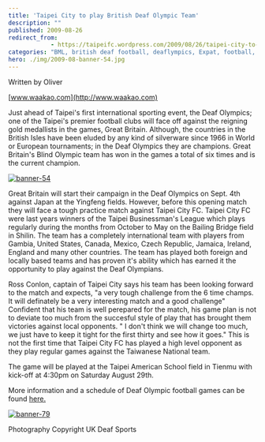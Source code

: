 ```yaml
---
title: 'Taipei City to play British Deaf Olympic Team'
description: ""
published: 2009-08-26
redirect_from: 
            - https://taipeifc.wordpress.com/2009/08/26/taipei-city-to-play-british-deaf-olympic-team/
categories: "BML, british deaf football, deaflympics, Expat, football, Friendly Game, great britain, International, soccer, Taipei, Taipei City FC, Taiwan, vs. UK Deaflympic Team"
hero: ./img/2009-08-banner-54.jpg
---
```

Written by Oliver

[www.waakao.com](http://www.waakao.com)

Just ahead of Taipei's first international sporting event, the Deaf Olympics; one of the Taipei's premier football clubs will face off against the reigning gold medallists in the games, Great Britain. Although, the countries in the British Isles have been eluded by any kind of silverware since 1966 in World or European tournaments; in the Deaf Olympics they are champions. Great Britain's Blind Olympic team has won in the games a total of six times and is the current champion.

[![](http://taipeifc.files.wordpress.com/2009/08/banner-54.jpg "banner-54")](./img/2009-08-banner-54.jpg)

Great Britain will start their campaign in the Deaf Olympics on Sept. 4th against Japan at the Yingfeng fields. However, before this opening match they will face a tough practice match against Taipei City FC. Taipei City FC were last years winners of the Taipei Businessman's League which plays regularly during the months from October to May on the Bailing Bridge field in Shilin. The team has a completely international team with players from Gambia, United States, Canada, Mexico, Czech Republic, Jamaica, Ireland, England and many other countries. The team has played both foreign and locally based teams and has proven it's ability which has earned it the opportunity to play against the Deaf Olympians.

Ross Conlon, captain of Taipei City says his team has been looking forward to the match and expects, "a very tough challenge from the 6 time champs. It will definately be a very interesting match and a good challenge" Confident that his team is well perepared for the match, his game plan is not to deviate too much from the succesful style of play that has brought them victories against local opponents. " I don't think we will change too much, we just have to keep it tight for the first thirty and see how it goes." This is not the first time that Taipei City FC has played a high level opponent as they play regular games against the Taiwanese National team.

The game will be played at the Taipei American School field in Tienmu with kick-off at 4:30pm on Saturday August 29th.

More information and a schedule of Deaf Olympic football games can be found [here.](http://www.2009deaflympics.org/)

[![](http://taipeifc.files.wordpress.com/2009/08/banner-79.jpg "banner-79")](./img/2009-08-banner-79.jpg)

Photography Copyright UK Deaf Sports
